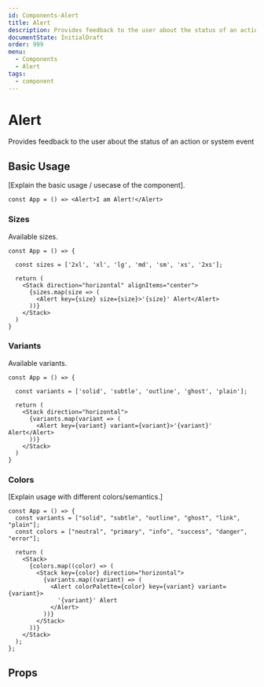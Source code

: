 ```yaml
---
id: Components-Alert
title: Alert
description: Provides feedback to the user about the status of an action or system event
documentState: InitialDraft
order: 999
menu:
  - Components
  - Alert
tags:
  - component
---
```


# Alert

Provides feedback to the user about the status of an action or system event

## Basic Usage

[Explain the basic usage / usecase of the component].

```jsx-live
const App = () => <Alert>I am Alert!</Alert>
```


### Sizes

Available sizes.

```jsx-live
const App = () => {

  const sizes = ['2xl', 'xl', 'lg', 'md', 'sm', 'xs', '2xs'];

  return (
    <Stack direction="horizontal" alignItems="center">
      {sizes.map(size => (
        <Alert key={size} size={size}>'{size}' Alert</Alert>
      ))}
    </Stack>
  )
}
```

### Variants

Available variants.

```jsx-live
const App = () => {

  const variants = ['solid', 'subtle', 'outline', 'ghost', 'plain'];

  return (
    <Stack direction="horizontal">
      {variants.map(variant => (
        <Alert key={variant} variant={variant}>'{variant}' Alert</Alert>
      ))}
    </Stack>
  )
}
```

### Colors

[Explain usage with different colors/semantics.]

```jsx-live
const App = () => {
  const variants = ["solid", "subtle", "outline", "ghost", "link", "plain"];
  const colors = ["neutral", "primary", "info", "success", "danger", "error"];

  return (
    <Stack>
      {colors.map((color) => (
        <Stack key={color} direction="horizontal">
          {variants.map((variant) => (
            <Alert colorPalette={color} key={variant} variant={variant}>
              '{variant}' Alert
            </Alert>
          ))}
        </Stack>
      ))}
    </Stack>
  );
};
```

## Props

<PropTable id="Alert" />